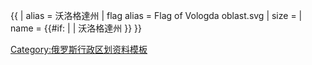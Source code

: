 {{ {{{1<noinclude>|country showdata</noinclude>}}}
| alias = 沃洛格達州
| flag alias = Flag of Vologda oblast.svg
| size = {{{size|}}}
| name = {{#if: {{{name|}}} | {{{name|}}} | 沃洛格達州 }}
}}<noinclude>
[[Category:俄罗斯行政区划资料模板]]
</noinclude>